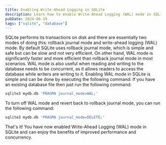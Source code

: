 ```yaml
---
title: Enabling Write-Ahead Logging in SQLite
description: Learn how to enable Write-Ahead Logging (WAL) mode in SQLite to improve performance and concurrency.
pubDate: 2024-06-19
tags: ["sqlite", "database"]
---
```

SQLite performs its transactions on disk and there are essentially two modes of doing this: rollback journal mode and write-ahead logging (WAL) mode.
By default SQLite uses rollback journal mode, which is simple and safe but can be slow and not very efficient. On other hand, WAL mode is significantly faster and more efficient than rollback journal mode in most scenarios.
WAL mode is also useful when reading and writing to the database needs to be concurrent, as it allows readers to access the database while writers are writing to it.
Enabling WAL mode in SQLite is simple and can be done by executing the following command:
If you have an existing database file then just run the following command:
```bash
sqlite3 mydb.db 'PRAGMA journal_mode=WAL;'
```
To turn off WAL mode and revert back to rollback journal mode, you can run the following command:
```bash
sqlite3 mydb.db 'PRAGMA journal_mode=DELETE;'
```
That's it! You have now enabled Write-Ahead Logging (WAL) mode in SQLite and can enjoy the benefits of improved performance and concurrency.

